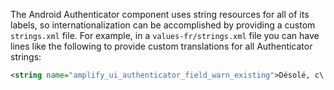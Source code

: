The Android Authenticator component uses string resources for all of its labels, so internationalization can be accomplished by providing a custom `strings.xml` file.  For example, in a `values-fr/strings.xml` file you can have lines like the following to provide custom translations for all Authenticator strings:

```xml
<string name="amplify_ui_authenticator_field_warn_existing">Désolé, c\'est déjà pris</string>
```